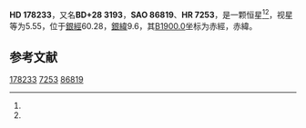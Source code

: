 {{Starbox begin
| name = HD 178233
}}
{{Starbox observe
| epoch = [[J2000.0|J2000.0]]
| constell = {{星座名待查}}<ref name=SIMBAD>{{cite web
 | url=http://simbad.u-strasbg.fr/simbad/sim-id?Ident=HR+7253
 | title=Pulsating variable Star
 | publisher=Centre de Données astronomiques de Strasbourg
 | work=SIMBAD
 | accessdate=2012-07-13
 | archive-date=2019-08-06
 | archive-url=https://web.archive.org/web/20190806215958/http://simbad.u-strasbg.fr/simbad/sim-id?Ident=HR+7253
 | dead-url=no
 }}</ref><ref name=DATA>{{cite web
 | url=http://vizier.u-strasbg.fr/viz-bin/VizieR-5?-out.add=.&-source=5050&-corr=PK=HR&-out.max=9999&HR=7253
 | title=VizieR Detailed Page
 | accessdate=2012-07-13
 | archive-date=2016-03-05
 | archive-url=https://web.archive.org/web/20160305003934/http://vizier.u-strasbg.fr/viz-bin/VizieR-5?-out.add=.&-source=5050&-corr=PK=HR&-out.max=9999&HR=7253
 | dead-url=no
 }}</ref>
| 星官 = 
| ra = {{RA|19|6|37.7}}<ref name=SIMBAD /><ref name=DATA />
| dec = {{DEC|+28|37|43}}<ref name=SIMBAD /><ref name=DATA />
| appmag_v = 5.55<ref name=SIMBAD /><ref name=DATA />
}}
{{Starbox character
| class = F0III<ref name=SIMBAD /><ref name=DATA />
| b-v = 0.29<ref name=SIMBAD /><ref name=DATA />
| u-b = 0.04<ref name=SIMBAD /><ref name=DATA />
| r-i = <ref name=SIMBAD /><ref name=DATA />
| variable = 
}}
{{Starbox astrometry
| radial_v = 0.04
| prop_mo_ra = -24
| parallax = 0.025
| p_error = 
}}
{{Starbox catalog
| names =BD+28 3193，[[SAO星表|SAO]] 86819，[[HD星表|HD]] 178233，[[HR星表|HR]] 7253}}
{{Starbox reference |Simbad=HR+7253}}
{{Starbox end}}

'''HD 178233'''，又名'''BD+28 3193'''，'''SAO 86819'''、'''HR 7253'''，是一颗恒星<ref name=SIMBAD /><ref name=DATA />，视星等为5.55，位于[[銀道座標系|銀經]]60.28，[[銀道座標系|銀緯]]9.6，其[[B1900.0|B1900.0]]坐标为赤經{{RA|19|2|39.6}}，赤緯{{DEC|+28|9.6|16}}。

== 参考文献 ==
{{reflist}}

{{star-stub}}

[[Category:HD和HDE天體|178233]]
[[Category:HR天體|7253]]
[[Category:SAO天體|86819]]